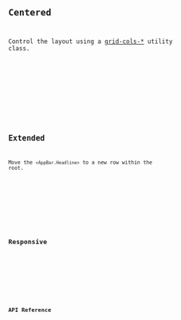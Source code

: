 ---
---





<Preview client:load>
	<Fragment slot="preview">
		<Default client:visible />
	</Fragment>
	<Fragment slot="code">
		<Code code={DefaultRaw} lang="tsx" />
	</Fragment>
</Preview>

## Centered

Control the layout using a [grid-cols-\*](https://tailwindcss.com/docs/grid-column) utility class.

<Preview client:load>
	<Fragment slot="preview">
		<Centered client:visible />
	</Fragment>
	<Fragment slot="code">
		<Code code={CenteredRaw} lang="tsx" />
	</Fragment>
</Preview>

## Extended

Move the `<AppBar.Headline>` to a new row within the root.

<Preview client:load>
	<Fragment slot="preview">
		<Extended client:visible />
	</Fragment>
	<Fragment slot="code">
		<Code code={ExtendedRaw} lang="tsx" />
	</Fragment>
</Preview>

## Responsive

<Preview client:load>
	<Fragment slot="preview">
		<Responsive client:visible />
	</Fragment>
	<Fragment slot="code">
		<Code code={ResponsiveRaw} lang="tsx" />
	</Fragment>
</Preview>

## API Reference

<ApiTable />
